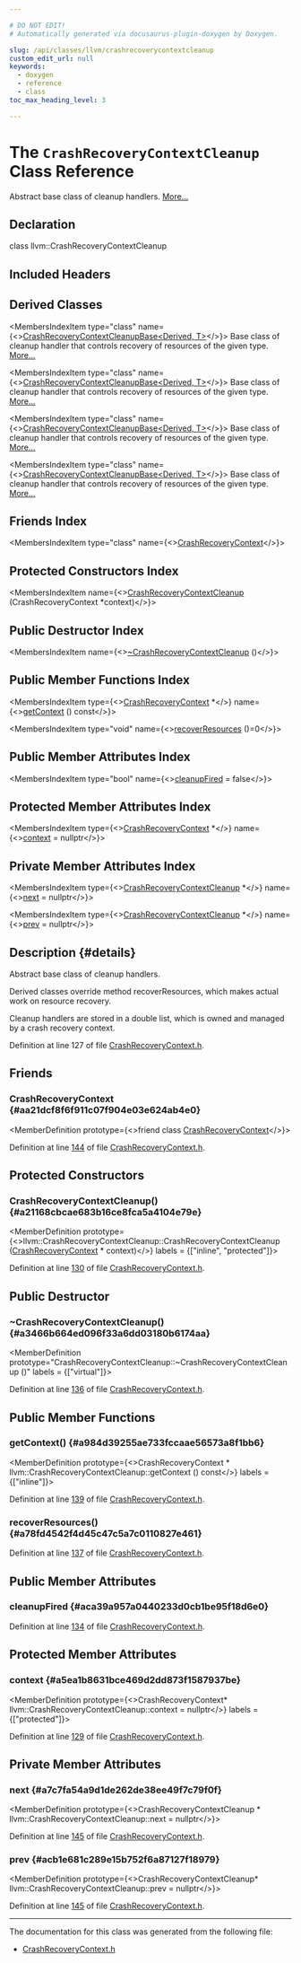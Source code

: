 ```yaml
---

# DO NOT EDIT!
# Automatically generated via docusaurus-plugin-doxygen by Doxygen.

slug: /api/classes/llvm/crashrecoverycontextcleanup
custom_edit_url: null
keywords:
  - doxygen
  - reference
  - class
toc_max_heading_level: 3

---
```





# The `CrashRecoveryContextCleanup` Class Reference

<DoxygenPage pluginConfig={pluginConfig}>

Abstract base class of cleanup handlers. <a href="#details">More...</a>

## Declaration

<CodeBlock>class llvm::CrashRecoveryContextCleanup</CodeBlock>

## Included Headers

<IncludesList>
<IncludesListItem
  filePath="llvm/Support/CrashRecoveryContext.h"
  permalink="/docs/api/files/include/include/llvm/include/llvm/support/crashrecoverycontext-h"
  isLocal="true" />
</IncludesList>

## Derived Classes

<MembersIndex>

<MembersIndexItem
  type="class"
  name={<><a href="/docs/api/classes/llvm/crashrecoverycontextcleanupbase">CrashRecoveryContextCleanupBase&lt;Derived, T&gt;</a></>}>
Base class of cleanup handler that controls recovery of resources of the given type. <a href="/docs/api/classes/llvm/crashrecoverycontextcleanupbase/#details">More...</a>
</MembersIndexItem>

<MembersIndexItem
  type="class"
  name={<><a href="/docs/api/classes/llvm/crashrecoverycontextcleanupbase">CrashRecoveryContextCleanupBase&lt;Derived, T&gt;</a></>}>
Base class of cleanup handler that controls recovery of resources of the given type. <a href="/docs/api/classes/llvm/crashrecoverycontextcleanupbase/#details">More...</a>
</MembersIndexItem>

<MembersIndexItem
  type="class"
  name={<><a href="/docs/api/classes/llvm/crashrecoverycontextcleanupbase">CrashRecoveryContextCleanupBase&lt;Derived, T&gt;</a></>}>
Base class of cleanup handler that controls recovery of resources of the given type. <a href="/docs/api/classes/llvm/crashrecoverycontextcleanupbase/#details">More...</a>
</MembersIndexItem>

<MembersIndexItem
  type="class"
  name={<><a href="/docs/api/classes/llvm/crashrecoverycontextcleanupbase">CrashRecoveryContextCleanupBase&lt;Derived, T&gt;</a></>}>
Base class of cleanup handler that controls recovery of resources of the given type. <a href="/docs/api/classes/llvm/crashrecoverycontextcleanupbase/#details">More...</a>
</MembersIndexItem>

</MembersIndex>

## Friends Index

<MembersIndex>

<MembersIndexItem
  type="class"
  name={<><a href="#aa21dcf8f6f911c07f904e03e624ab4e0">CrashRecoveryContext</a></>}>
</MembersIndexItem>

</MembersIndex>

## Protected Constructors Index

<MembersIndex>

<MembersIndexItem
  name={<><a href="#a21168cbcae683b16ce8fca5a4104e79e">CrashRecoveryContextCleanup</a> (CrashRecoveryContext &#42;context)</>}>
</MembersIndexItem>

</MembersIndex>

## Public Destructor Index

<MembersIndex>

<MembersIndexItem
  name={<><a href="#a3466b664ed096f33a6dd03180b6174aa">~CrashRecoveryContextCleanup</a> ()</>}>
</MembersIndexItem>

</MembersIndex>

## Public Member Functions Index

<MembersIndex>

<MembersIndexItem
  type={<><a href="/docs/api/classes/llvm/crashrecoverycontext">CrashRecoveryContext</a> &#42;</>}
  name={<><a href="#a984d39255ae733fccaae56573a8f1bb6">getContext</a> () const</>}>
</MembersIndexItem>

<MembersIndexItem
  type="void"
  name={<><a href="#a78fd4542f4d45c47c5a7c0110827e461">recoverResources</a> ()=0</>}>
</MembersIndexItem>

</MembersIndex>

## Public Member Attributes Index

<MembersIndex>

<MembersIndexItem
  type="bool"
  name={<><a href="#aca39a957a0440233d0cb1be95f18d6e0">cleanupFired</a> = false</>}>
</MembersIndexItem>

</MembersIndex>

## Protected Member Attributes Index

<MembersIndex>

<MembersIndexItem
  type={<><a href="/docs/api/classes/llvm/crashrecoverycontext">CrashRecoveryContext</a> &#42;</>}
  name={<><a href="#a5ea1b8631bce469d2dd873f1587937be">context</a> = nullptr</>}>
</MembersIndexItem>

</MembersIndex>

## Private Member Attributes Index

<MembersIndex>

<MembersIndexItem
  type={<><a href="/docs/api/classes/llvm/crashrecoverycontextcleanup">CrashRecoveryContextCleanup</a> &#42;</>}
  name={<><a href="#a7c7fa54a9d1de262de38ee49f7c79f0f">next</a> = nullptr</>}>
</MembersIndexItem>

<MembersIndexItem
  type={<><a href="/docs/api/classes/llvm/crashrecoverycontextcleanup">CrashRecoveryContextCleanup</a> &#42;</>}
  name={<><a href="#acb1e681c289e15b752f6a87127f18979">prev</a> = nullptr</>}>
</MembersIndexItem>

</MembersIndex>

## Description {#details}

Abstract base class of cleanup handlers.

Derived classes override method recoverResources, which makes actual work on resource recovery.

Cleanup handlers are stored in a double list, which is owned and managed by a crash recovery context.

Definition at line 127 of file <a href="/docs/api/files/include/include/llvm/include/llvm/support/crashrecoverycontext-h">CrashRecoveryContext.h</a>.

<SectionDefinition>

## Friends

### CrashRecoveryContext {#aa21dcf8f6f911c07f904e03e624ab4e0}

<MemberDefinition
  prototype={<>friend class <a href="/docs/api/classes/llvm/crashrecoverycontext">CrashRecoveryContext</a></>}>

Definition at line <a href="/docs/api/files/include/include/llvm/include/llvm/support/crashrecoverycontext-h/#l00144">144</a> of file <a href="/docs/api/files/include/include/llvm/include/llvm/support/crashrecoverycontext-h">CrashRecoveryContext.h</a>.
</MemberDefinition>

</SectionDefinition>

<SectionDefinition>

## Protected Constructors

### CrashRecoveryContextCleanup() {#a21168cbcae683b16ce8fca5a4104e79e}

<MemberDefinition
  prototype={<>llvm::CrashRecoveryContextCleanup::CrashRecoveryContextCleanup (<a href="/docs/api/classes/llvm/crashrecoverycontext">CrashRecoveryContext</a> &#42; context)</>}
  labels = {["inline", "protected"]}>

Definition at line <a href="/docs/api/files/include/include/llvm/include/llvm/support/crashrecoverycontext-h/#l00130">130</a> of file <a href="/docs/api/files/include/include/llvm/include/llvm/support/crashrecoverycontext-h">CrashRecoveryContext.h</a>.
</MemberDefinition>

</SectionDefinition>

<SectionDefinition>

## Public Destructor

### ~CrashRecoveryContextCleanup() {#a3466b664ed096f33a6dd03180b6174aa}

<MemberDefinition
  prototype="CrashRecoveryContextCleanup::~CrashRecoveryContextCleanup ()"
  labels = {["virtual"]}>

Definition at line <a href="/docs/api/files/include/include/llvm/include/llvm/support/crashrecoverycontext-h/#l00136">136</a> of file <a href="/docs/api/files/include/include/llvm/include/llvm/support/crashrecoverycontext-h">CrashRecoveryContext.h</a>.
</MemberDefinition>

</SectionDefinition>

<SectionDefinition>

## Public Member Functions

### getContext() {#a984d39255ae733fccaae56573a8f1bb6}

<MemberDefinition
  prototype={<>CrashRecoveryContext &#42; llvm::CrashRecoveryContextCleanup::getContext () const</>}
  labels = {["inline"]}>

Definition at line <a href="/docs/api/files/include/include/llvm/include/llvm/support/crashrecoverycontext-h/#l00139">139</a> of file <a href="/docs/api/files/include/include/llvm/include/llvm/support/crashrecoverycontext-h">CrashRecoveryContext.h</a>.
</MemberDefinition>

### recoverResources() {#a78fd4542f4d45c47c5a7c0110827e461}

<MemberDefinition
  prototype="virtual void llvm::CrashRecoveryContextCleanup::recoverResources ()">

Definition at line <a href="/docs/api/files/include/include/llvm/include/llvm/support/crashrecoverycontext-h/#l00137">137</a> of file <a href="/docs/api/files/include/include/llvm/include/llvm/support/crashrecoverycontext-h">CrashRecoveryContext.h</a>.
</MemberDefinition>

</SectionDefinition>

<SectionDefinition>

## Public Member Attributes

### cleanupFired {#aca39a957a0440233d0cb1be95f18d6e0}

<MemberDefinition
  prototype="bool llvm::CrashRecoveryContextCleanup::cleanupFired = false">

Definition at line <a href="/docs/api/files/include/include/llvm/include/llvm/support/crashrecoverycontext-h/#l00134">134</a> of file <a href="/docs/api/files/include/include/llvm/include/llvm/support/crashrecoverycontext-h">CrashRecoveryContext.h</a>.
</MemberDefinition>

</SectionDefinition>

<SectionDefinition>

## Protected Member Attributes

### context {#a5ea1b8631bce469d2dd873f1587937be}

<MemberDefinition
  prototype={<>CrashRecoveryContext&#42; llvm::CrashRecoveryContextCleanup::context = nullptr</>}
  labels = {["protected"]}>

Definition at line <a href="/docs/api/files/include/include/llvm/include/llvm/support/crashrecoverycontext-h/#l00129">129</a> of file <a href="/docs/api/files/include/include/llvm/include/llvm/support/crashrecoverycontext-h">CrashRecoveryContext.h</a>.
</MemberDefinition>

</SectionDefinition>

<SectionDefinition>

## Private Member Attributes

### next {#a7c7fa54a9d1de262de38ee49f7c79f0f}

<MemberDefinition
  prototype={<>CrashRecoveryContextCleanup &#42; llvm::CrashRecoveryContextCleanup::next = nullptr</>}>

Definition at line <a href="/docs/api/files/include/include/llvm/include/llvm/support/crashrecoverycontext-h/#l00145">145</a> of file <a href="/docs/api/files/include/include/llvm/include/llvm/support/crashrecoverycontext-h">CrashRecoveryContext.h</a>.
</MemberDefinition>

### prev {#acb1e681c289e15b752f6a87127f18979}

<MemberDefinition
  prototype={<>CrashRecoveryContextCleanup&#42; llvm::CrashRecoveryContextCleanup::prev = nullptr</>}>

Definition at line <a href="/docs/api/files/include/include/llvm/include/llvm/support/crashrecoverycontext-h/#l00145">145</a> of file <a href="/docs/api/files/include/include/llvm/include/llvm/support/crashrecoverycontext-h">CrashRecoveryContext.h</a>.
</MemberDefinition>

</SectionDefinition>

<hr/>

The documentation for this class was generated from the following file:

<ul>
<li><a href="/docs/api/files/include/include/llvm/include/llvm/support/crashrecoverycontext-h">CrashRecoveryContext.h</a></li>
</ul>

</DoxygenPage>
